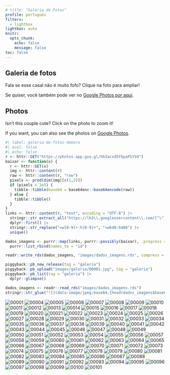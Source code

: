 ```yaml
---
# title: "Galeria de Fotos"
profile: portugues
filters:
  - lightbox
lightbox: auto
knitr:
  opts_chunk: 
    echo: false
    message: false
toc: false
---
```


::: {.content-visible when-profile="portugues"}

# Galeria de fotos

Fala se esse casal não é muito fofo? Clique na foto para ampliar! 

Se quiser, você também pode ver no <a href="https://photos.app.goo.gl/hb3acxd5F6paPSYS9" target="_blank">Google Photos por aqui</a>.
:::


::: {.content-visible when-profile="english"}

# Photos

Isn't this couple cute? Click on the photo to zoom it!

If you want, you can also see the photos on <a href="https://photos.app.goo.gl/hb3acxd5F6paPSYS9" target="_blank">Google Photos</a>.
:::


```r
#| label: galeria-de-fotos-demora
#| eval: false
#| echo: false
r <- httr::GET("https://photos.app.goo.gl/hb3acxd5F6paPSYS9")
baixar <- function(x) {
  r <- httr::GET(x)
  img <- httr::content(r)
  raw <- httr::content(r, "raw")
  pixels <- prod(dim(img)[c(1,2)])
  if (pixels > 1e5) {
    tibble::tibble(base64 = base64enc::base64encode(raw))
  } else {
    tibble::tibble()
  }
}
links <- httr::content(r, "text", encoding = "UTF-8") |> 
  stringr::str_extract_all("https://lh3\\.googleusercontent\\.com/[^\"]+") |> 
  dplyr::first() |> 
  stringr::str_replace("=w[0-9]+-h[0-9]+", "=w640-h480") |> 
  unique()

dados_imagens <- purrr::map(links, purrr::possibly(baixar), .progress = TRUE) |> 
  purrr::list_rbind(names_to = "id")

readr::write_rds(dados_imagens, "images/dados_imagens.rds", compress = "xz")

piggyback::pb_new_release(tag = "galeria")
piggyback::pb_upload("images/galeria/00001.jpg", tag = "galeria")
piggyback::pb_list(tag = "galeria") |> 
  dplyr::glimpse()

dados_imagens <- readr::read_rds("images/dados_imagens.rds")
stringr::str_glue("![](data:image/jpeg;base64,{head(dados_imagens$base64)})\n\n")
```

![00001](https://user-images.githubusercontent.com/1425970/227742653-65cbb2e0-bb35-46cb-a0a4-56f3aba9ca3b.jpg){group="galeria"}
![00004](https://user-images.githubusercontent.com/1425970/227742655-1047b195-ed41-4188-8ce0-71cf2c38b021.jpg){group="galeria"}
![00005](https://user-images.githubusercontent.com/1425970/227742658-47fc7133-6fb4-43c8-bc3b-2b85c2b76776.jpg){group="galeria"}
![00006](https://user-images.githubusercontent.com/1425970/227742659-02135a3f-7334-4557-8a6a-a661046fe376.jpg){group="galeria"}
![00007](https://user-images.githubusercontent.com/1425970/227742660-2195259e-c778-46d3-b093-92f3bd6a1c74.jpg){group="galeria"}
![00008](https://user-images.githubusercontent.com/1425970/227742662-12605b6e-2294-4526-adab-4ba00c562bd5.jpg){group="galeria"}
![00009](https://user-images.githubusercontent.com/1425970/227742663-32d62cf3-a683-4a99-a2c2-3c05e9218d3a.jpg){group="galeria"}
![00010](https://user-images.githubusercontent.com/1425970/227742664-d2c0993f-fbfa-48ea-a5a5-6ac388c92ae4.jpg){group="galeria"}
![00011](https://user-images.githubusercontent.com/1425970/227742665-93022ffb-c7f0-488a-b3de-9cdf1e1de2c2.jpg){group="galeria"}
![00012](https://user-images.githubusercontent.com/1425970/227742666-b8c9e653-38aa-4b2c-b06b-4b56112bc0f8.jpg){group="galeria"}
![00013](https://user-images.githubusercontent.com/1425970/227742667-81bd31e2-5181-492d-85e4-394460c04969.jpg){group="galeria"}
![00014](https://user-images.githubusercontent.com/1425970/227742668-2b964b66-3cf0-49d6-bbe7-a11a989a86a9.jpg){group="galeria"}
![00015](https://user-images.githubusercontent.com/1425970/227742669-5d709fb1-c5ea-414c-b2e8-2fecb579add1.jpg){group="galeria"}
![00016](https://user-images.githubusercontent.com/1425970/227742670-9dbfa0ee-ba42-4626-b038-a793e15ebc4f.jpg){group="galeria"}
![00017](https://user-images.githubusercontent.com/1425970/227742671-39b96dfb-73c8-4c89-88f0-83f6e986e6a4.jpg){group="galeria"}
![00018](https://user-images.githubusercontent.com/1425970/227742672-27a8ec19-ac74-485b-b945-fc8ae39353be.jpg){group="galeria"}
![00019](https://user-images.githubusercontent.com/1425970/227742674-ee8931b3-39bc-4401-bce3-31195d1e1087.jpg){group="galeria"}
![00020](https://user-images.githubusercontent.com/1425970/227742675-c53feb85-f69a-4893-9302-0bbea8c831c8.jpg){group="galeria"}
![00021](https://user-images.githubusercontent.com/1425970/227742676-7e7c99a7-894f-4fd1-9a69-4b333866803c.jpg){group="galeria"}
![00022](https://user-images.githubusercontent.com/1425970/227742679-6537020a-06e7-426b-990b-0d2502b617be.jpg){group="galeria"}
![00023](https://user-images.githubusercontent.com/1425970/227742680-5ad5ff47-a316-443d-83a0-a2089781638f.jpg){group="galeria"}
![00024](https://user-images.githubusercontent.com/1425970/227742681-7b2910db-32c9-4c96-805e-2b07221019d9.jpg){group="galeria"}
![00025](https://user-images.githubusercontent.com/1425970/227742683-fd43abf1-8fb8-410f-8a0a-e8a9db10d6b6.jpg){group="galeria"}
![00026](https://user-images.githubusercontent.com/1425970/227742685-d69c026f-445a-4ce9-a990-8d1741efbc8c.jpg){group="galeria"}
![00027](https://user-images.githubusercontent.com/1425970/227742686-e9246a93-8a36-43e5-9a3d-41c7d9d53316.jpg){group="galeria"}
![00028](https://user-images.githubusercontent.com/1425970/227742688-fd089d9e-d48c-436f-b826-642f3af0c77f.jpg){group="galeria"}
![00029](https://user-images.githubusercontent.com/1425970/227742690-dbd747c0-48b7-4e3f-8a82-a8720867915d.jpg){group="galeria"}
![00030](https://user-images.githubusercontent.com/1425970/227742692-f116253a-ff4c-43e6-bdf1-6f495616111f.jpg){group="galeria"}
![00031](https://user-images.githubusercontent.com/1425970/227742694-e06c6363-3216-4d7e-a175-aba8e89061e9.jpg){group="galeria"}
![00032](https://user-images.githubusercontent.com/1425970/227742695-55e3180c-5899-4c51-bb29-7ad485865c1d.jpg){group="galeria"}
![00033](https://user-images.githubusercontent.com/1425970/227742696-505d6b5b-d101-4046-a3d9-91c23cbc410f.jpg){group="galeria"}
![00034](https://user-images.githubusercontent.com/1425970/227742697-64906c8a-7670-45e8-b8aa-9b4b79c4ec7e.jpg){group="galeria"}
![00035](https://user-images.githubusercontent.com/1425970/227742698-2cf61d6e-7078-4314-abc7-6facaedb3394.jpg){group="galeria"}
![00036](https://user-images.githubusercontent.com/1425970/227742699-16883958-f778-45c5-8c13-063bfc223fd7.jpg){group="galeria"}
![00037](https://user-images.githubusercontent.com/1425970/227742700-248ab31f-d0af-4107-a1f5-e3325456cd31.jpg){group="galeria"}
![00038](https://user-images.githubusercontent.com/1425970/227742701-b58940f4-1f59-4c37-8993-92d94f2472ac.jpg){group="galeria"}
![00039](https://user-images.githubusercontent.com/1425970/227742702-151dd060-a137-4a62-9642-96f93b2ce498.jpg){group="galeria"}
![00040](https://user-images.githubusercontent.com/1425970/227742703-4c664c61-1105-447a-a9ad-d81953b6e550.jpg){group="galeria"}
![00041](https://user-images.githubusercontent.com/1425970/227742705-80930814-8d50-44ed-916f-c5bc81ede167.jpg){group="galeria"}
![00042](https://user-images.githubusercontent.com/1425970/227742707-a1493a8a-28b3-47ae-87e5-1f6dcb63ed96.jpg){group="galeria"}
![00043](https://user-images.githubusercontent.com/1425970/227742708-19bd3a91-dd43-4b51-a478-1bb21eb1cb3a.jpg){group="galeria"}
![00044](https://user-images.githubusercontent.com/1425970/227742710-1d4726e5-1317-430c-b654-3bbe6fc2500b.jpg){group="galeria"}
![00045](https://user-images.githubusercontent.com/1425970/227742711-7b05fc8a-ff05-42b4-a10f-26c61f6e9cb1.jpg){group="galeria"}
![00046](https://user-images.githubusercontent.com/1425970/227742712-7ffc5d8c-5a72-4f97-99ed-447d83f7a83d.jpg){group="galeria"}
![00047](https://user-images.githubusercontent.com/1425970/227742714-6e68a035-6333-4b8b-a022-1e8a2f2cd56d.jpg){group="galeria"}
![00048](https://user-images.githubusercontent.com/1425970/227742717-40d8a643-3d02-42a4-9861-2358ba42c660.jpg){group="galeria"}
![00049](https://user-images.githubusercontent.com/1425970/227742720-f9f322ae-b913-4d12-8838-b6b30bb21907.jpg){group="galeria"}
![00050](https://user-images.githubusercontent.com/1425970/227742722-8d8b37ef-0567-4773-96df-fd23d8ec8ec9.jpg){group="galeria"}
![00051](https://user-images.githubusercontent.com/1425970/227742724-a9f412c1-ab6d-4ca7-a0a7-4dbcd48505f3.jpg){group="galeria"}
![00052](https://user-images.githubusercontent.com/1425970/227742727-b911afc3-8f73-4054-abcb-e3b85bfb12b8.jpg){group="galeria"}
![00053](https://user-images.githubusercontent.com/1425970/227742728-1282fac3-19f1-411e-997f-bab38368c408.jpg){group="galeria"}
![00054](https://user-images.githubusercontent.com/1425970/227742730-62758d6c-878b-4ef3-877e-4bee69bac02f.jpg){group="galeria"}
![00055](https://user-images.githubusercontent.com/1425970/227742732-b17d6d5c-369d-4560-aa7f-ef9ab2a63089.jpg){group="galeria"}
![00056](https://user-images.githubusercontent.com/1425970/227742733-f9d9e43f-6988-49aa-8458-e3b7b82b2fd6.jpg){group="galeria"}
![00057](https://user-images.githubusercontent.com/1425970/227742734-544dd087-7286-43fd-8ef9-aaa176588ea8.jpg){group="galeria"}
![00058](https://user-images.githubusercontent.com/1425970/227742735-8b6b1a9c-5448-4c56-9678-e5977a6e8b1c.jpg){group="galeria"}
![00059](https://user-images.githubusercontent.com/1425970/227742737-9875db6a-c065-4ffa-93d1-ff95f8197ae5.jpg){group="galeria"}
![00060](https://user-images.githubusercontent.com/1425970/227742738-a3daadf0-d147-49e1-b7b2-295a21347347.jpg){group="galeria"}
![00061](https://user-images.githubusercontent.com/1425970/227742739-04f5de3f-528d-41d6-bda0-967ce06bedc3.jpg){group="galeria"}
![00062](https://user-images.githubusercontent.com/1425970/227742740-3d36a0df-0d9e-43a6-8d36-af176bddbdd0.jpg){group="galeria"}
![00063](https://user-images.githubusercontent.com/1425970/227742741-dccc7b38-d3ef-4118-812f-cb42786d337d.jpg){group="galeria"}
![00064](https://user-images.githubusercontent.com/1425970/227742742-ca383da9-d3e9-44bb-ad44-e0ba10b6455d.jpg){group="galeria"}
![00065](https://user-images.githubusercontent.com/1425970/227742744-bf323975-2432-45b5-a4cf-57d8fce67ca9.jpg){group="galeria"}
![00066](https://user-images.githubusercontent.com/1425970/227742746-54324ebb-1a3f-4423-9324-ab2a06e48bb0.jpg){group="galeria"}
![00067](https://user-images.githubusercontent.com/1425970/227742747-bd9f83f2-c093-4055-a9ab-fa8a9fa94547.jpg){group="galeria"}
![00068](https://user-images.githubusercontent.com/1425970/227742748-b09e8cf3-9dd4-46be-9dec-50678d3e0625.jpg){group="galeria"}
![00069](https://user-images.githubusercontent.com/1425970/227742749-d4bf31c3-f76f-4982-8c4c-2046e1686ba1.jpg){group="galeria"}
![00070](https://user-images.githubusercontent.com/1425970/227742750-bfa7ca34-e2ef-4455-981e-d0992547f071.jpg){group="galeria"}
![00071](https://user-images.githubusercontent.com/1425970/227742751-55d59b71-9cb7-4634-9423-1d4ee7df15a1.jpg){group="galeria"}
![00072](https://user-images.githubusercontent.com/1425970/227742752-8a9bc7a1-921a-4dec-8658-29dcb5ef5514.jpg){group="galeria"}
![00073](https://user-images.githubusercontent.com/1425970/227742753-d274e3ee-0232-4941-864a-b012f805caed.jpg){group="galeria"}
![00074](https://user-images.githubusercontent.com/1425970/227742754-d8ff30b9-1f97-4b90-b44f-9a6c91c5ceb4.jpg){group="galeria"}
![00075](https://user-images.githubusercontent.com/1425970/227742755-192c9829-789b-4538-b0e1-579a1ca67f3e.jpg){group="galeria"}
![00076](https://user-images.githubusercontent.com/1425970/227742756-9133cb1f-136e-4046-a898-1ace87d06d8d.jpg){group="galeria"}
![00077](https://user-images.githubusercontent.com/1425970/227742757-7677c7ad-3af6-42ae-bbd8-76819ab9ed09.jpg){group="galeria"}
![00078](https://user-images.githubusercontent.com/1425970/227742758-bb4e956f-f6b7-42aa-a4de-a5f10982cd65.jpg){group="galeria"}
![00079](https://user-images.githubusercontent.com/1425970/227742759-f641c165-5919-4b7b-b595-9fc197243bca.jpg){group="galeria"}
![00080](https://user-images.githubusercontent.com/1425970/227742760-35350afd-b8d0-4549-a18d-7ed25ad313c7.jpg){group="galeria"}
![00081](https://user-images.githubusercontent.com/1425970/227742762-235b376f-897b-40c6-bd53-94cbb5e628ec.jpg){group="galeria"}
![00082](https://user-images.githubusercontent.com/1425970/227742765-3a6f64ef-d2a4-4876-830f-0d769291eef3.jpg){group="galeria"}
![00083](https://user-images.githubusercontent.com/1425970/227742766-5eb7c92e-4039-454e-94ec-e952f220ce55.jpg){group="galeria"}
![00084](https://user-images.githubusercontent.com/1425970/227742768-7132e8e4-190a-41b9-ab1b-610967c6c887.jpg){group="galeria"}
![00085](https://user-images.githubusercontent.com/1425970/227742769-69e8165e-b39f-448f-b836-fbd144086045.jpg){group="galeria"}
![00086](https://user-images.githubusercontent.com/1425970/227742771-9a36a892-0e4a-47d1-96c7-7b22bcf465c3.jpg){group="galeria"}
![00087](https://user-images.githubusercontent.com/1425970/227742772-52eea4cf-9a8a-4f2c-aab3-d54b0cbb7ef7.jpg){group="galeria"}
![00088](https://user-images.githubusercontent.com/1425970/227742773-d6d3b737-c98a-446e-89c6-7e52b5b80e0b.jpg){group="galeria"}
![00089](https://user-images.githubusercontent.com/1425970/227742774-d7c5abf9-2ba5-4baf-a9e5-a36e06bdad00.jpg){group="galeria"}
![00090](https://user-images.githubusercontent.com/1425970/227742776-f1d3f480-a7ab-482c-bd00-1bcf94b4f977.jpg){group="galeria"}
![00091](https://user-images.githubusercontent.com/1425970/227742777-44cd0c5a-ebde-4dde-b507-984819516648.jpg){group="galeria"}
![00092](https://user-images.githubusercontent.com/1425970/227742778-e4557795-e170-4d7a-a1d7-b28baf43caf4.jpg){group="galeria"}
![00093](https://user-images.githubusercontent.com/1425970/227742780-ea863f88-849c-4867-8513-310b9c7a262b.jpg){group="galeria"}
![00094](https://user-images.githubusercontent.com/1425970/227742781-22193c2f-ee6d-431a-8e92-520d82c9f3e9.jpg){group="galeria"}
![00095](https://user-images.githubusercontent.com/1425970/227742782-d9115376-293b-4caf-bcfa-0969980bdcf1.jpg){group="galeria"}
![00096](https://user-images.githubusercontent.com/1425970/227742783-989c6f02-13fc-45b5-8cfe-175caa23ed10.jpg){group="galeria"}
![00097](https://user-images.githubusercontent.com/1425970/227742784-617f8c19-d960-47f5-8af2-09d22f1ba903.jpg){group="galeria"}
![00098](https://user-images.githubusercontent.com/1425970/227742785-157a26f4-a979-480a-bcb4-4d26720d6fa8.jpg){group="galeria"}
![00099](https://user-images.githubusercontent.com/1425970/227742786-0f4b659f-81d1-4208-bb04-501cbc4fa6c6.jpg){group="galeria"}
![00100](https://user-images.githubusercontent.com/1425970/227742787-e238cbd1-7937-42d2-bb8a-49881b33b026.jpg){group="galeria"}
![00101](https://user-images.githubusercontent.com/1425970/227742788-1bd1369e-b30e-40d3-bc78-2b760cbfced6.jpg){group="galeria"}
